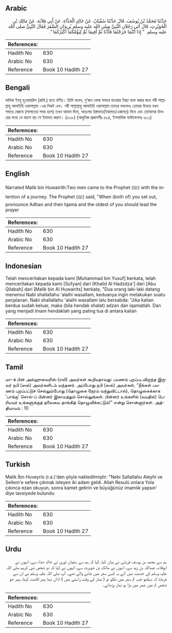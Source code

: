 ## Arabic


<div dir="rtl" lang="ar" style={{fontSize:'larger',backgroundColor:'#f8f9fa',padding:20}}>
حَدَّثَنَا مُحَمَّدُ بْنُ يُوسُفَ، قَالَ حَدَّثَنَا سُفْيَانُ، عَنْ خَالِدٍ الْحَذَّاءِ، عَنْ أَبِي قِلاَبَةَ، عَنْ مَالِكِ بْنِ الْحُوَيْرِثِ، قَالَ أَتَى رَجُلاَنِ النَّبِيَّ صلى الله عليه وسلم يُرِيدَانِ السَّفَرَ فَقَالَ النَّبِيُّ صلى الله عليه وسلم ‏ "‏ إِذَا أَنْتُمَا خَرَجْتُمَا فَأَذِّنَا ثُمَّ أَقِيمَا ثُمَّ لِيَؤُمَّكُمَا أَكْبَرُكُمَا ‏"‏‏.‏
</div>
<div style={{backgroundColor:'#f8f9fa',padding:20, marginBottom: 10}}><table> <thead> <tr> <th>References:</th> <th></th> </tr> </thead> <tbody><tr><td>Hadith No</td><td>630</td></tr><tr><td>Arabic No</td><td>630</td></tr><tr><td>Reference</td><td>Book 10 Hadith 27</td></tr></tbody></table></div>

## Bengali


<div dir="ltr" lang="bn" style={{fontSize:'larger',backgroundColor:'#f8f9fa',padding:20}}>
মালিক ইবনু হুওয়ায়রিস (রাযি.) হতে বর্ণিত। তিনি বলেন, দু’জন লোক সফরে যাওয়ার ইচ্ছা ব্যক্ত করার জন্য নবী সাল্লাল্লাহু আলাইহি ওয়াসাল্লাম -এর নিকট এল। নবী সাল্লাল্লাহু আলাইহি ওয়াসাল্লাম তাদের বললেনঃ তোমরা উভয়ে যখন সফরে বেরুবে (সালাতের সময় হলে) তখন আযান দিবে, অতঃপর ইক্বামাত(ইকামত/একামত) দিবে এবং তোমাদের উভয়ের মধ্যে যে বয়সে বড় সে ইমামত করবে। (৬২৮) (আধুনিক প্রকাশনীঃ ৫৯৪, ইসলামিক ফাউন্ডেশনঃ ৬০২)
</div>
<div style={{backgroundColor:'#f8f9fa',padding:20, marginBottom: 10}}><table> <thead> <tr> <th>References:</th> <th></th> </tr> </thead> <tbody><tr><td>Hadith No</td><td>630</td></tr><tr><td>Arabic No</td><td>630</td></tr><tr><td>Reference</td><td>Book 10 Hadith 27</td></tr></tbody></table></div>

## English


<div dir="ltr" lang="en" style={{fontSize:'larger',backgroundColor:'#f8f9fa',padding:20}}>
Narrated Malik bin Huwairith:Two men came to the Prophet (ﷺ) with the intention of a journey. The Prophet (ﷺ) said, "When (both of) you set out, pronounce Adhan and then Iqama and the oldest of you should lead the prayer
</div>
<div style={{backgroundColor:'#f8f9fa',padding:20, marginBottom: 10}}><table> <thead> <tr> <th>References:</th> <th></th> </tr> </thead> <tbody><tr><td>Hadith No</td><td>630</td></tr><tr><td>Arabic No</td><td>630</td></tr><tr><td>Reference</td><td>Book 10 Hadith 27</td></tr></tbody></table></div>

## Indonesian


<div dir="ltr" lang="id" style={{fontSize:'larger',backgroundColor:'#f8f9fa',padding:20}}>
Telah menceritakan kepada kami [Muhammad bin Yusuf] berkata, telah menceritakan kepada kami [Sufyan] dari [Khalid Al Hadzdza'] dari [Abu Qilabah] dari [Malik bin Al Huwairits] berkata, "Dua orang laki-laki datang menemui Nabi shallallahu 'alaihi wasallam, keduanya ingin melakukan suatu perjalanan. Nabi shallallahu 'alaihi wasallam lalu bersabda: "Jika kalian berdua sudah keluar, maka (bila hendak shalat) adzan dan iqamatlah. Dan yang menjadi Imam hendaklah yang paling tua di antara kalian
</div>
<div style={{backgroundColor:'#f8f9fa',padding:20, marginBottom: 10}}><table> <thead> <tr> <th>References:</th> <th></th> </tr> </thead> <tbody><tr><td>Hadith No</td><td>630</td></tr><tr><td>Arabic No</td><td>630</td></tr><tr><td>Reference</td><td>Book 10 Hadith 27</td></tr></tbody></table></div>

## Tamil


<div dir="ltr" lang="ta" style={{fontSize:'larger',backgroundColor:'#f8f9fa',padding:20}}>
மா-க் பின் அல்ஹுவைரிஸ் (ரலி) அவர்கள் கூறியதாவது: பயணம் புறப்படவிருந்த இருவர் நபி (ஸல்) அவர்களிடம் வந்தனர். அப்போது நபி (ஸல்) அவர்கள், “நீங்கள் பயணம் புறப்பட்டுச் செல்லும்போது (தொழுகை நேரம் வந்துவிட்டால்), தொழுகைக்காக ‘பாங்கு’ சொல்-ப் பின்னர் இகாமத்தும் சொல்லுங்கள். பின்னர் உங்களில் (வயதில்) பெரியவர் உங்களுக்குத் தலைமை தாங்கித் தொழுவிக்கட்டும்!” என்று சொன்னார்கள். அத்தியாயம் : 10
</div>
<div style={{backgroundColor:'#f8f9fa',padding:20, marginBottom: 10}}><table> <thead> <tr> <th>References:</th> <th></th> </tr> </thead> <tbody><tr><td>Hadith No</td><td>630</td></tr><tr><td>Arabic No</td><td>630</td></tr><tr><td>Reference</td><td>Book 10 Hadith 27</td></tr></tbody></table></div>

## Turkish


<div dir="ltr" lang="tr" style={{fontSize:'larger',backgroundColor:'#f8f9fa',padding:20}}>
Malik İbn Huveyris (r.a.)'den şöyle nakledilmiştir: "Nebi Sallallahu Aleyhi ve Sellem'e sefere çıkmak isteyen iki adam geldi. Allah Resulü onlara Yola çıkınca ezan okuyun, sonra kamet getirin ve büyüğünüz imamlık yapsın' diye tavsiyede bulundu
</div>
<div style={{backgroundColor:'#f8f9fa',padding:20, marginBottom: 10}}><table> <thead> <tr> <th>References:</th> <th></th> </tr> </thead> <tbody><tr><td>Hadith No</td><td>630</td></tr><tr><td>Arabic No</td><td>630</td></tr><tr><td>Reference</td><td>Book 10 Hadith 27</td></tr></tbody></table></div>

## Urdu


<div dir="rtl" lang="ur" style={{fontSize:'larger',backgroundColor:'#f8f9fa',padding:20}}>
ہم سے محمد بن یوسف فریابی نے بیان کیا، کہا کہ ہم سے سفیان ثوری نے خالد حذاء سے، انہوں نے ابوقلابہ عبداللہ بن زید سے، انہوں نے مالک بن حویرث سے، انہوں نے کہا کہ دو شخص نبی کریم صلی اللہ علیہ وسلم کی خدمت میں آئے یہ کسی سفر میں جانے والے تھے۔ آپ صلی اللہ علیہ وسلم نے ان سے فرمایا کہ دیکھو جب تم سفر میں نکلو تو ( نماز کے وقت راستے میں ) اذان دینا پھر اقامت کہنا، پھر جو شخص تم میں عمر میں بڑا ہو نماز پڑھائے۔
</div>
<div style={{backgroundColor:'#f8f9fa',padding:20, marginBottom: 10}}><table> <thead> <tr> <th>References:</th> <th></th> </tr> </thead> <tbody><tr><td>Hadith No</td><td>630</td></tr><tr><td>Arabic No</td><td>630</td></tr><tr><td>Reference</td><td>Book 10 Hadith 27</td></tr></tbody></table></div>